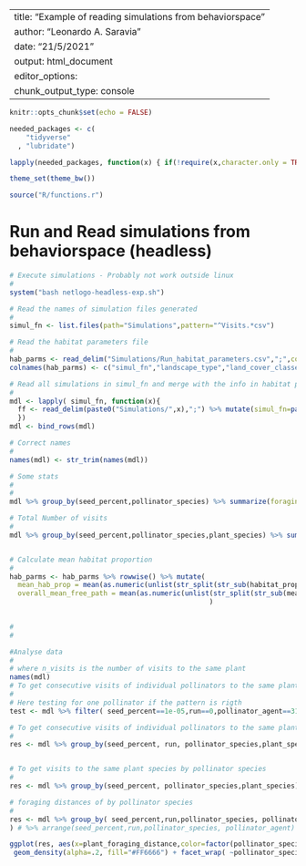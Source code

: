 
---
title: "Example of reading simulations from behaviorspace"
author: "Leonardo A. Saravia"
date: "21/5/2021"
output: html_document
editor_options: 
  chunk_output_type: console
---

```r
knitr::opts_chunk$set(echo = FALSE)

needed_packages <- c(
    "tidyverse"
  , "lubridate")

lapply(needed_packages, function(x) { if(!require(x,character.only = TRUE)) install.packages(x)} )

theme_set(theme_bw())

source("R/functions.r")
```

# Run and Read simulations from behaviorspace (headless)

```r

# Execute simulations - Probably not work outside linux
#
system("bash netlogo-headless-exp.sh")

# Read the names of simulation files generated
#
simul_fn <- list.files(path="Simulations",pattern="^Visits.*csv")

# Read the habitat parameters file
#
hab_parms <- read_delim("Simulations/Run_habitat_parameters.csv",";",col_names = FALSE)
colnames(hab_parms) <- c("simul_fn","landscape_type","land_cover_classes", "seed_percent", "habitat_proportions","mean_free_path")

# Read all simulations in simul_fn and merge with the info in habitat parameters file
#
mdl <- lapply( simul_fn, function(x){ 
  ff <- read_delim(paste0("Simulations/",x),";") %>% mutate(simul_fn=paste0("Simulations/",x)) %>% inner_join(hab_parms)
  })
mdl <- bind_rows(mdl)

# Correct names
#
names(mdl) <- str_trim(names(mdl))

# Some stats
#
#
mdl %>% group_by(seed_percent,pollinator_species) %>% summarize(foraging_distance = mean(foraging_distance) ) 

# Total Number of visits 
#
mdl %>% group_by(seed_percent,pollinator_species,plant_species) %>% summarize(number_visits = n() ) 


# Calculate mean habitat proportion
#
hab_parms <- hab_parms %>% rowwise() %>% mutate( 
  mean_hab_prop = mean(as.numeric(unlist(str_split(str_sub(habitat_proportions, 2, str_length(habitat_proportions) -1 ), " ")))),
  overall_mean_free_path = mean(as.numeric(unlist(str_split(str_sub(mean_free_path, 2, str_length(mean_free_path) -1 ), " "))))
                                                 )

 
# 
#

#Analyse data
#
# where n_visits is the number of visits to the same plant
names(mdl)
# To get consecutive visits of individual pollinators to the same plant species (don't need plant_patch)
#
# Here testing for one pollinator if the pattern is rigth
test <- mdl %>% filter( seed_percent==1e-05,run==0,pollinator_agent==31)

# To get consecutive visits of individual pollinators to the same plant species 
# 
res <- mdl %>% group_by(seed_percent, run, pollinator_species,plant_species,pollinator_agent) %>% summarize(n_visits=n()) %>% filter(n_visits>1)


# To get visits to the same plant species by pollinator species 
#
res <- mdl %>% group_by(seed_percent, pollinator_species,plant_species) %>% summarize(n_visits=n()) %>% filter(n_visits>1)

# foraging distances of by pollinator species
#
res <- mdl %>% group_by( seed_percent,run,pollinator_species, pollinator_agent) %>% select(seed_percent,run,day,plant_species, pollinator_species, plant_patch,pollinator_agent,foraging_distance) %>% mutate( plant_foraging_distance = foraging_distance - lag(foraging_distance)) %>% mutate(plant_foraging_distance=if_else(is.na(plant_foraging_distance) | plant_foraging_distance<0, foraging_distance, plant_foraging_distance )
) # %>% arrange(seed_percent,run,pollinator_species, pollinator_agent)

ggplot(res, aes(x=plant_foraging_distance,color=factor(pollinator_species))) + geom_histogram(aes(y=..density..), fill="white")+
 geom_density(alpha=.2, fill="#FF6666") + facet_wrap( ~pollinator_species) + scale_x_log10() + scale_color_viridis_d(guide=FALSE)

```


